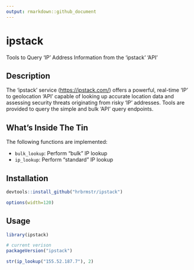 ```yaml
---
output: rmarkdown::github_document
---
```


# ipstack

Tools to Query 'IP' Address Information from the 'ipstack' 'API'

## Description

The 'ipstack' service (<https://ipstack.com/>) offers a powerful, real-time 'IP' to geolocation 'API' capable of looking up accurate location  data and assessing security threats originating from risky 'IP' addresses. Tools are provided to query the simple and bulk 'API' query endpoints.

## What's Inside The Tin

The following functions are implemented:

- `bulk_lookup`:	Perform "bulk" IP lookup
- `ip_lookup`:	Perform "standard" IP lookup

## Installation

```r
devtools::install_github("hrbrmstr/ipstack")
```

```r
options(width=120)
```

## Usage

```r
library(ipstack)

# current verison
packageVersion("ipstack")

```

```r
str(ip_lookup("155.52.187.7"), 2)
```
